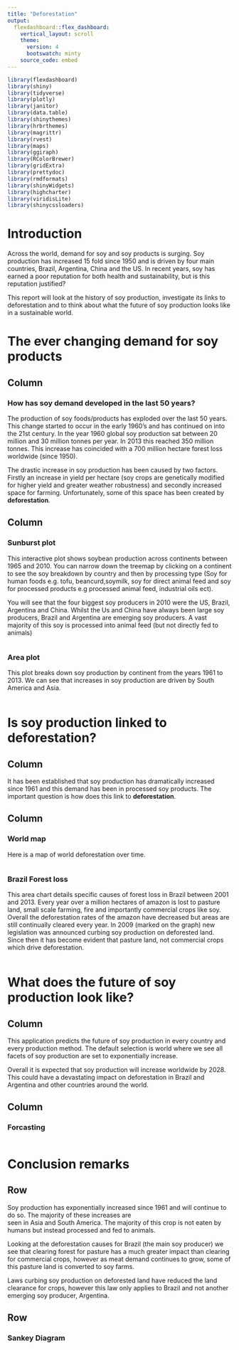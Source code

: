 ```yaml
---
title: "Deforestation"
output: 
  flexdashboard::flex_dashboard:
    vertical_layout: scroll
    theme: 
      version: 4
      bootswatch: minty
    source_code: embed
---
```

```r
library(flexdashboard)
library(shiny)
library(tidyverse)
library(plotly)
library(janitor)
library(data.table)
library(shinythemes)
library(hrbrthemes)
library(magrittr)
library(rvest)
library(maps)
library(ggiraph)
library(RColorBrewer)
library(gridExtra)
library(prettydoc)
library(rmdformats)
library(shinyWidgets)
library(highcharter)
library(viridisLite)
library(shinycssloaders)

```

Introduction
===================================== 

Across the world, demand for soy and soy products is surging. Soy production has increased 15 fold since 1950 and is driven by four main countries, Brazil, Argentina, China and the US. In recent years, soy has earned a poor reputation for both health and sustainability, but is this reputation justified?

This report will look at the history of soy production, investigate its links to deforestation and to think about what the future of soy production looks like in a sustainable world.

The ever changing demand for soy products 
=====================================     


Column {data-width=400}
-----------------------------------------------------------------------
### How has soy demand developed in the last 50 years? 
The production of soy foods/products has exploded over the last 50 years. This change started to occur in the early 1960's and has continued on into the 21st century. In the year 1960 global soy production sat between 20 million and 30 million tonnes per year. In 2013 this reached 350 million tonnes. This increase has coincided with a 700 million hectare forest loss worldwide (since 1950). 

The drastic increase in soy production has been caused by two factors. Firstly an increase in yield per hectare (soy crops are genetically modified for higher yield and greater weather robustness) and secondly increased space for farming. Unfortunately, some of this space has been created by **deforestation**. 


Column{data-width=800 .tabset .tabset-fade}
-----------------------------------------------------------------------

### Sunburst plot
This interactive plot shows soybean production across continents between 1965 and 2010. You can narrow down the treemap by clicking on a continent to see the soy breakdown by country and then by processing type (Soy for human foods e.g. tofu, beancurd,soymilk, soy for direct animal feed and soy for processed products e.g processed animal feed, industrial oils ect). 

You will see that the four biggest soy producers in 2010 were the US, Brazil, Argentina and China. Whilst the Us and China have always been large soy producers, Brazil and Argentina are emerging soy producers. A vast majority of this soy is processed into animal feed (but not directly fed to animals) 

```r


```

### Area plot
This plot breaks down soy production by continent from the years 1961 to 2013. We can see that increases in soy production are driven by South America and Asia. 
```r


```

Is soy production linked to deforestation?
=====================================  

Column {data-width=400}
-----------------------------------------------------------------------
It has been established that soy production has dramatically increased since 1961 and this demand has been in processed soy products. The important question is how does this link to **deforestation**. 

Column{data-width=800 .tabset .tabset-fade}
-----------------------------------------------------------------------

### World map 
Here is a map of world deforestation over time.
```r


```

### Brazil Forest loss
This area chart details specific causes of forest loss in Brazil between 2001 and 2013. Every year over a million hectares of amazon is lost to pasture land, small scale farming, fire and importantly commercial crops like soy. Overall the deforestation rates of the amazon have decreased but areas are still continually cleared every year. In 2009 (marked on the graph) new legislation was announced curbing soy production on deforested land. Since then it has become evident that pasture land, not commercial crops which drive deforestation. 
```r


```

What does the future of soy production look like?
===================================== 

Column{data-width=400}
-----------------------------------------------------------------------
This application predicts the future of soy production in every country and every production method. 
The default selection is world where we see all facets of soy production are set to exponentially increase. 

Overall it is expected that soy production will increase worldwide by 2028. This could have a devastating impact on deforestation in Brazil and Argentina and other countries around the world. 

Column{data-width=800 .tabset .tabset-fade}
-----------------------------------------------------------------------
### Forcasting 

```r


```

Conclusion remarks
===================================== 

Row {data-height=350}
-----------------------------------------------------------------------
Soy production has exponentially increased since 1961 and will continue to do so. The majority of these increases are  
seen in Asia and South America. The majority of this crop is not eaten by humans but instead processed and fed to animals. 

Looking at the deforestation causes for Brazil (the main soy producer) we see that clearing forest for pasture has a much greater impact than clearing for commercial crops, however as meat demand continues to grow, some of this pasture land is converted to soy farms. 

Laws curbing soy production on deforested land have reduced the land clearance for crops, however this law only applies to Brazil and not another emerging soy producer, Argentina. 

Row 
-----------------------------------------------------------------------
### Sankey Diagram

```r

```